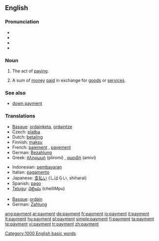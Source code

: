 {{wikipedia|dab=payment}}
==English==

===Pronunciation===
* {{SAMPA|/"peIm@nt/}}
* {{IPA|/'peɪmənt/}}
* {{enPR|/pāmĕnt/}}
* {{audio|en-us-payment.ogg|Audio (US)}}

===Noun===
{{en-noun|s|-}}

# {{uncountable}} The act of [[pay]]ing.
# {{countable}} A sum of [[money]] [[pay|paid]] in exchange for [[goods]] or [[service]]s.

===See also===
* [[down payment]]

===Translations===
{{rfc-level|Translations at L3+}}
{{trans-top|the act of paying}}
* [[Basque]]: [[ordainketa]], [[ordaintze]]
* Czech: [[platba]] {{f}}
* Dutch: [[betaling]] {{f}}
* Finnish: [[maksu]]
* French: [[paiement]] {{m}}, [[payement]] {{m}}
* German: [[Bezahlung]] {{f}}
* Greek: [[πληρωμή]] (pliromí) {{f}}, [[αμοιβή]] (amiví) {{f}}
{{trans-mid}}
* Indonesian: [[bayar|pembayaran]]
* Italian: [[pagamento]] {{m}}
* Japanese: [[支払い]] (しはらい, shiharai)
* Spanish: [[pago]]
* [[Telugu]]: [[చెల్లింపు]] (chelliMpu)
{{trans-bottom}}

{{trans-top|a sum of money paid in exchange for goods or services}}
* [[Basque]]: [[ordain]]
* German: [[Zahlung]] {{f}}
{{trans-mid}}
{{trans-bottom}}

[[Category:1000 English basic words]]

[[ang:payment]]
[[ar:payment]]
[[de:payment]]
[[fr:payment]]
[[io:payment]]
[[it:payment]]
[[lt:payment]]
[[hu:payment]]
[[pl:payment]]
[[simple:payment]]
[[fi:payment]]
[[ta:payment]]
[[te:payment]]
[[vi:payment]]
[[tr:payment]]
[[zh:payment]]